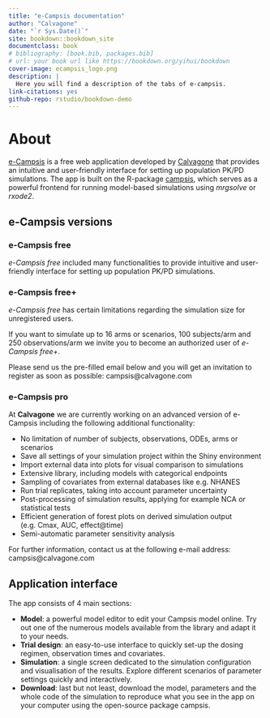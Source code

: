 ```yaml
--- 
title: "e-Campsis documentation"
author: "Calvagone"
date: "`r Sys.Date()`"
site: bookdown::bookdown_site
documentclass: book
# bibliography: [book.bib, packages.bib]
# url: your book url like https://bookdown.org/yihui/bookdown
cover-image: ecampsis_logo.png
description: |
  Here you will find a description of the tabs of e-campsis.
link-citations: yes
github-repo: rstudio/bookdown-demo
---
```


# About

[e-Campsis](https://ecampsis.shinyapps.io/free/) is a free web application developed by [Calvagone](https://www.calvagone.com/) that provides an intuitive and user-friendly interface for setting up population PK/PD simulations.
The app is built on the R-package [campsis](https://calvagone.github.io/), which serves as a powerful frontend for running model-based simulations using *mrgsolve* or *rxode2*.

## e-Campsis versions

### e-Campsis free
*e-Campsis free* included many functionalities to provide intuitive and user-friendly interface for setting up population PK/PD simulations.

### e-Campsis free+
*e-Campsis free* has certain limitations regarding the simulation size for unregistered users.

If you want to simulate up to 16 arms or scenarios, 100 subjects/arm and 250 observations/arm we invite you to become an authorized user of *e-Campsis free+*.

Please send us the pre-filled email below and you will get an invitation to register as soon as possible: campsis@calvagone.com

### e-Campsis pro
At **Calvagone** we are currently working on an advanced version of e-Campsis including the following additional functionality:

* No limitation of number of subjects, observations, ODEs, arms or scenarios
* Save all settings of your simulation project within the Shiny environment
* Import external data into plots for visual comparison to simulations
* Extensive library, including models with categorical endpoints
* Sampling of covariates from external databases like e.g. NHANES
* Run trial replicates, taking into account parameter uncertainty
* Post-processing of simulation results, applying for example NCA or statistical tests
* Efficient generation of forest plots on derived simulation output (e.g. Cmax, AUC, effect@time)
* Semi-automatic parameter sensitivity analysis

For further information, contact us at the following e-mail address: campsis@calvagone.com

## Application interface

The app consists of 4 main sections:

* **Model**: a powerful model editor to edit your Campsis model online. Try out one of the numerous models available from the library and adapt it to your needs.
* **Trial design**: an easy-to-use interface to quickly set-up the dosing regimen, observation times and covariates.
* **Simulation**: a single screen dedicated to the simulation configuration and visualisation of the results. Explore different scenarios of parameter settings quickly and interactively.
* **Download**: last but not least, download the model, parameters and the whole code of the simulation to reproduce what you see in the app on your computer using the open-source package campsis.

